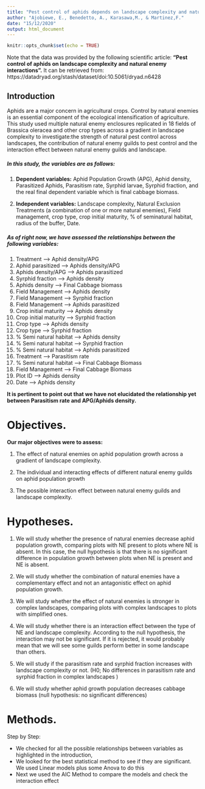 ```yaml
---
title: "Pest control of aphids depends on landscape complexity and natural enemy interactions"
author: "Ajobiewe, E., Benedetto, A., Karasawa,M., & Martinez,F."
date: "15/12/2020"
output: html_document
---
```


```r
knitr::opts_chunk$set(echo = TRUE)
```
Note that the data was provided by the following scientific article: **“Pest control of aphids on landscape complexity and natural enemy interactions”.** 
It can be retrieved from: https://datadryad.org/stash/dataset/doi:10.5061/dryad.n6428

## Introduction

Aphids are a major concern in agricultural crops. Control by natural enemies is an essential component of the ecological intensification of agriculture. 
This study used multiple natural enemy enclosures replicated in 18 fields of Brassica oleracea and other crop types across a gradient in landscape complexity to investigate:the strength of natural pest control across landscapes, the contribution of natural enemy guilds to pest control and the interaction effect between natural enemy guilds and landscape. 

##### In this study, the variables are as follows: 

1.   **Dependent variables:** Aphid Population Growth (APG), Aphid density, Parasitized Aphids, Parasitism rate, Syrphid larvae, Syrphid fraction, and the real final dependent variable which is final cabbage biomass. 

2.   **Independent variables:** Landscape complexity, Natural Exclusion Treatments (a combination of one or more natural enemies), Field management, crop type, crop initial maturity, % of seminatural habitat, radius of the buffer, Date. 

##### **As of right now, we have assessed the relationships between the following variables:**

1.   Treatment --> Aphid density/APG
2.   Aphid parasitized --> Aphids density/APG
3.   Aphids density/APG --> Aphids parasitized
4.   Syrphid fraction --> Aphids density
5.   Aphids density --> Final Cabbage biomass
6.   Field Management --> Aphids density
7.   Field Management --> Syrphid fraction
8.   Field Management --> Aphids parasitized
9.   Crop initial maturity --> Aphids density
10.   Crop initial maturity --> Syrphid fraction
11.   Crop type --> Aphids density
12.   Crop type --> Syrphid fraction
13.   % Semi natural habitat --> Aphids density
14.   % Semi natural habitat --> Syrphid fraction
15.   % Semi natural habitat --> Aphids parasitized 
16.   Treatment --> Parasitism rate
17.   % Semi natural habitat --> Final Cabbage Biomass
18.   Field Management --> Final Cabbage Biomass
19.   Plot ID --> Aphids density
20.   Date --> Aphids density

**It is pertinent to point out that we have not elucidated the relationship yet between Parasitism rate and APG/Aphids density.**

# Objectives.

**Our major objectives were to assess:**

1.   The effect of natural enemies on aphid population growth across a gradient of landscape complexity.

2.   The individual and interacting effects of different natural enemy guilds on aphid population growth

3.   The possible interaction effect between natural enemy guilds and landscape complexity.

# Hypotheses.

1.   We will study whether the presence of natural enemies decrease aphid population growth, comparing plots with NE present to plots where NE is absent. In this case, the null hypothesis is that there is no significant difference in population growth between plots when NE is present and NE is absent. 

2.    We will study whether the combination of natural enemies have a complementary effect and not an antagonistic effect on aphid population growth. 

3.	  We will study whether the effect of natural enemies is stronger in complex landscapes, comparing plots with complex landscapes to plots with simplified ones. 

4.	  We will study whether there is an interaction effect between the type of NE and landscape complexity. According to the null hypothesis, the interaction may not be significant. If it is rejected, it would probably mean that we will see some guilds perform better in some landscape than others.
5.	  We will study if the parasitism rate and syrphid fraction increases with landscape complexity or not. (H0; No differences in parasitism rate and syrphid fraction in complex landscapes )
6.	  We will study whether aphid growth population decreases cabbage biomass (null hypothesis: no significant differences)

# Methods.

Step by Step:

- We checked for all the possible relationships between variables as highlighted in the introduction, 
- We looked for the best statistical method to see if they are significant. We used Linear models plus some Anova to do this
- Next we used the AIC Method to compare the models and check the interaction effect

